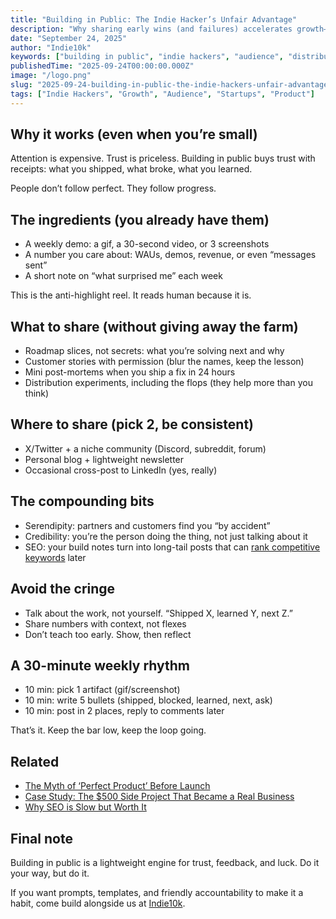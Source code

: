 ```yaml
---
title: "Building in Public: The Indie Hacker’s Unfair Advantage"
description: "Why sharing early wins (and failures) accelerates growth—and how to do it without cringing."
date: "September 24, 2025"
author: "Indie10k"
keywords: ["building in public", "indie hackers", "audience", "distribution", "transparency", "Indie10k"]
publishedTime: "2025-09-24T00:00:00.000Z"
image: "/logo.png"
slug: "2025-09-24-building-in-public-the-indie-hackers-unfair-advantage"
tags: ["Indie Hackers", "Growth", "Audience", "Startups", "Product"]
---
```


## Why it works (even when you’re small)

Attention is expensive. Trust is priceless. Building in public buys trust with receipts: what you shipped, what broke, what you learned.

People don’t follow perfect. They follow progress.

## The ingredients (you already have them)

- A weekly demo: a gif, a 30-second video, or 3 screenshots
- A number you care about: WAUs, demos, revenue, or even “messages sent”
- A short note on “what surprised me” each week

This is the anti-highlight reel. It reads human because it is.

## What to share (without giving away the farm)

- Roadmap slices, not secrets: what you’re solving next and why
- Customer stories with permission (blur the names, keep the lesson)
- Mini post-mortems when you ship a fix in 24 hours
- Distribution experiments, including the flops (they help more than you think)

## Where to share (pick 2, be consistent)

- X/Twitter + a niche community (Discord, subreddit, forum)
- Personal blog + lightweight newsletter
- Occasional cross-post to LinkedIn (yes, really)

## The compounding bits

- Serendipity: partners and customers find you “by accident”
- Credibility: you’re the person doing the thing, not just talking about it
- SEO: your build notes turn into long-tail posts that can [rank competitive keywords](/blog/2025-09-10-how-to-rank-competitive-keywords) later

## Avoid the cringe

- Talk about the work, not yourself. “Shipped X, learned Y, next Z.”
- Share numbers with context, not flexes
- Don’t teach too early. Show, then reflect

## A 30-minute weekly rhythm

- 10 min: pick 1 artifact (gif/screenshot)
- 10 min: write 5 bullets (shipped, blocked, learned, next, ask)
- 10 min: post in 2 places, reply to comments later

That’s it. Keep the bar low, keep the loop going.

## Related

- [The Myth of ‘Perfect Product’ Before Launch](/blog/2025-09-22-the-myth-of-perfect-product-before-launch)
- [Case Study: The $500 Side Project That Became a Real Business](/blog/2025-09-23-case-study-500-dollar-side-project-to-business)
- [Why SEO is Slow but Worth It](/blog/2025-09-19-why-seo-is-slow-but-worth-it)

## Final note

Building in public is a lightweight engine for trust, feedback, and luck. Do it your way, but do it.

If you want prompts, templates, and friendly accountability to make it a habit, come build alongside us at [Indie10k](/).
